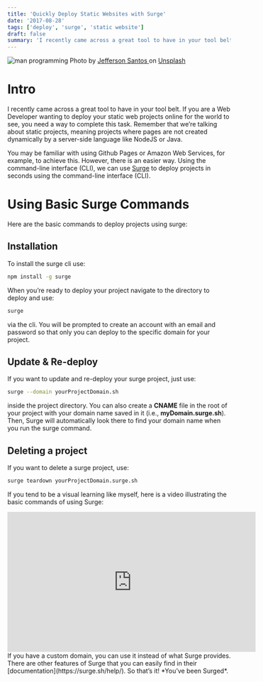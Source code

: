 ```yaml
---
title: 'Quickly Deploy Static Websites with Surge'
date: '2017-08-28'
tags: ['deploy', 'surge', 'static website']
draft: false
summary: 'I recently came across a great tool to have in your tool belt. If you are a Web Developer wanting to deploy your static web projects online for the world to see, you need a way to complete this task...'
---
```


<div className="text-center">
  <Image alt="man programming" src="/static/images/surgeBlog.jpg" width={437} height={434} />
  Photo by <a href="https://unsplash.com/@jefflssantos?utm_source=unsplash&utm_medium=referral&utm_content=creditCopyText">
    Jefferson Santos
  </a> on <a href="https://unsplash.com/s/photos/programmer?utm_source=unsplash&utm_medium=referral&utm_content=creditCopyText">Unsplash</a>
</div>

# Intro

I recently came across a great tool to have in your tool belt. If you are a Web Developer wanting to deploy your static web projects online for the world to see, you need a way to complete this task. Remember that we’re talking about static projects, meaning projects where pages are not created dynamically by a server-side language like NodeJS or Java.

You may be familiar with using Github Pages or Amazon Web Services, for example, to achieve this. However, there is an easier way. Using the command-line interface (CLI), we can use [Surge](http://surge.sh/) to deploy projects in seconds using the command-line interface (CLI).

# Using Basic Surge Commands

Here are the basic commands to deploy projects using surge:

## Installation

To install the surge cli use:

```bash
npm install -g surge
```

When you’re ready to deploy your project navigate to the directory to deploy and use:

```bash
surge
```

via the cli. You will be prompted to create an account with an email and password so that only you can deploy to the specific domain for your project.

## Update & Re-deploy

If you want to update and re-deploy your surge project, just use:

```bash
surge --domain yourProjectDomain.sh
```

inside the project directory.
You can also create a **CNAME** file in the root of your project with your domain name saved in it (i.e., **myDomain.surge.sh**). Then, Surge will automatically look there to find your domain name when you run the surge command.

## Deleting a project

If you want to delete a surge project, use:

```bash
surge teardown yourProjectDomain.surge.sh
```

If you tend to be a visual learning like myself, here is a video illustrating the basic commands of using Surge:

<iframe
  width="560"
  height="315"
  src="https://www.youtube.com/embed/-EjdMvYPSVU"
  title="YouTube video player"
  frameBorder="0"
  allow="accelerometer; autoplay; clipboard-write; encrypted-media; gyroscope; picture-in-picture"
  allowFullScreen
></iframe>
If you have a custom domain, you can use it instead of what Surge provides. There are other features
of Surge that you can easily find in their [documentation](https://surge.sh/help/). So that’s it!
*You’ve been Surged*.
